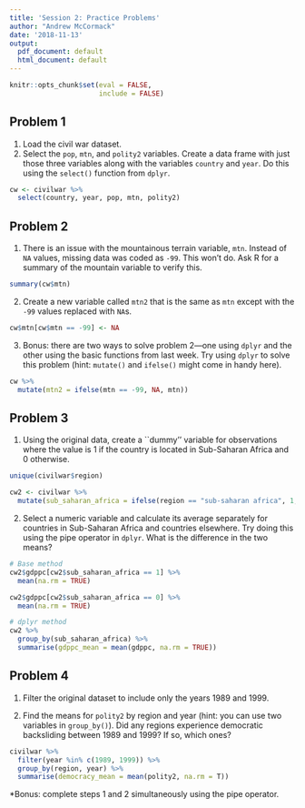 ```yaml
---
title: 'Session 2: Practice Problems'
author: "Andrew McCormack"
date: '2018-11-13'
output:
  pdf_document: default
  html_document: default
---
```


```r
knitr::opts_chunk$set(eval = FALSE,
                      include = FALSE)
```

## Problem 1

1. Load the civil war dataset.
2. Select the `pop`, `mtn`, and `polity2` variables. Create a data frame with just those three variables along with the variables `country` and `year`. Do this using the `select()` function from `dplyr`.

```r
cw <- civilwar %>%
  select(country, year, pop, mtn, polity2)
```


## Problem 2

1. There is an issue with the mountainous terrain variable, `mtn`. Instead of `NA` values, missing data was coded as `-99`. This won't do. Ask R for a summary of the mountain variable to verify this. 

```r
summary(cw$mtn)
```

2. Create a new variable called `mtn2` that is the same as `mtn` except with the `-99` values replaced with `NA`s. 

```r
cw$mtn[cw$mtn == -99] <- NA
```

3. Bonus: there are two ways to solve problem 2---one using `dplyr` and the other using the basic functions from last week. Try using `dplyr` to solve this problem (hint: `mutate()` and `ifelse()` might come in handy here).

```r
cw %>%
  mutate(mtn2 = ifelse(mtn == -99, NA, mtn))
```

## Problem 3

1. Using the original data, create a ``dummy'' variable for observations where the value is 1 if the country is located in Sub-Saharan Africa and 0 otherwise. 

```r
unique(civilwar$region)

cw2 <- civilwar %>%
  mutate(sub_saharan_africa = ifelse(region == "sub-saharan africa", 1,0))
```


2. Select a numeric variable and calculate its average separately for countries in Sub-Saharan Africa and countries elsewhere. Try doing this using the pipe operator in `dplyr`. What is the difference in the two means?

```r
# Base method
cw2$gdppc[cw2$sub_saharan_africa == 1] %>%
  mean(na.rm = TRUE)

cw2$gdppc[cw2$sub_saharan_africa == 0] %>%
  mean(na.rm = TRUE)
```
```r
# dplyr method
cw2 %>%
  group_by(sub_saharan_africa) %>%
  summarise(gdppc_mean = mean(gdppc, na.rm = TRUE))
```

## Problem 4

1. Filter the original dataset to include only the years 1989 and 1999.

2. Find the means for `polity2` by region and year (hint: you can use two variables in `group_by()`). Did any regions experience democratic backsliding between 1989 and 1999? If so, which ones?

```r
civilwar %>%
  filter(year %in% c(1989, 1999)) %>%
  group_by(region, year) %>%
  summarise(democracy_mean = mean(polity2, na.rm = T))
```
*Bonus: complete steps 1 and 2 simultaneously using the pipe operator. 
